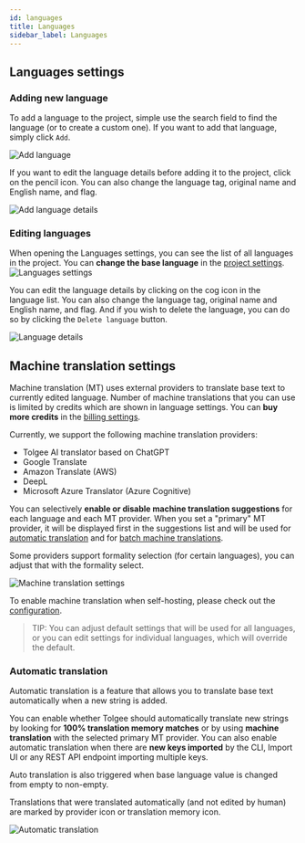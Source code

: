 ```yaml
---
id: languages
title: Languages
sidebar_label: Languages
---
```


## Languages settings
### Adding new language
To add a language to the project, simple use the search field to find the language (or to create a custom one). If you want to add that language, simply click `Add`.

![Add language](/img/docs/platform/languages_add.png)

If you want to edit the language details before adding it to the project, click on the pencil icon.
You can also change the language tag, original name and English name, and flag.

![Add language details](/img/docs/platform/languages_add_details.png)

### Editing languages
When opening the Languages settings, you can see the list of all languages in the project. You can **change the base language** in the [project settings](project_settings).
![Languages settings](/img/docs/platform/languages_settings.png)

You can edit the language details by clicking on the cog icon in the language list. You can also change the language tag, original name and English name, and flag.
And if you wish to delete the language, you can do so by clicking the `Delete language` button.

![Language details](/img/docs/platform/languages_language_details.png)


## Machine translation settings

Machine translation (MT) uses external providers to translate base text to currently edited language.
Number of machine translations that you can use is limited by credits which are shown in language settings. You can **buy more credits** in the [billing settings](organization_settings#billing).

Currently, we support the following machine translation providers:

- Tolgee AI translator based on ChatGPT
- Google Translate
- Amazon Translate (AWS)
- DeepL
- Microsoft Azure Translator (Azure Cognitive)

You can selectively **enable or disable machine translation suggestions** for each language and each MT provider.
When you set a "primary" MT provider, it will be displayed first in the suggestions list and will be used for [automatic translation](#automatic-translation) and for [batch machine translations](/platform/translation_keys/batch_operations#available-batch-operations).

Some providers support formality selection (for certain languages), you can adjust that with the formality select.

![Machine translation settings](/img/docs/platform/languages-mt-settings.png)

To enable machine translation when self-hosting, please check out the [configuration](/platform/self_hosting/configuration#machine-translation).

> TIP: You can adjust default settings that will be used for all languages, or you can edit settings for individual languages, which will override the default.

### Automatic translation

Automatic translation is a feature that allows you to translate base text automatically when a new string is added.

You can enable whether Tolgee should automatically translate new strings by looking for **100% translation memory matches** or by using **machine translation** with the selected primary MT provider. You can also enable automatic translation when there are **new keys imported** by the CLI, Import UI or any REST API endpoint importing multiple keys. 

Auto translation is also triggered when base language value is changed from empty to non-empty. 

Translations that were translated automatically (and not edited by human) are marked by provider icon or translation memory icon.

![Automatic translation](/img/docs/platform/auto_translation.png)
